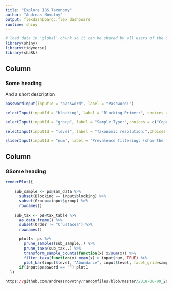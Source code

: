 ```yaml
---
title: "Explore 18S Taxonomy"
author: "Andreas Novotny"
output: flexdashboard::flex_dashboard
runtime: shiny
---
```


```r
# load data in 'global' chunk so it can be shared by all users of the dashboard
library(shiny)
library(tidyverse)
library(shaRk)

```

Column {.sidebar}
-----------------------------------------------------------------------

### Some heading

And a short description

```r
passwordInput(inputId = "password", label = "Password:")

selectInput(inputId = "blocking", label = "Blocking Primer:", choices = c("Without"="Null", "With"="Cop10rc"))

selectInput(inputId = "group", label = "Sample Type:",choices = c("Copepods"="Copepod", "Cladocera/Rotifer"="Cladocera/Rotifer", "Protozooa"="Protozooa", "Water"="Water"))

selectInput(inputId = "level", label = "Taxonomic resolution:",choices = c("Kingdom"="Kingdom", "Supergroup"="Supergroup", "Division"="Division", "Class"="Class", "Order"="Order", "Family"="Family", "Genus"="Genus", "Species"="Species"))

sliderInput(inputId = "num", label = "Prevalence filtering: (show the most important taxa only)", value = 5e-3, min = 0, max =1e-1)
```

Column
-----------------------------------------------------------------------

### GSome heading

```r
renderPlot({
    
    sub_sample <- ps@sam_data %>% 
      subset(Blocking == input$blocking) %>%
      subset(Group==input$group) %>% 
      rownames()
    
    sub_tax <- ps@tax_table %>%
      as.data.frame() %>% 
      subset(Order != "Crustacea") %>% 
      rownames()

      plot1<- ps %>% 
        prune_samples(sub_sample,.) %>% 
        prune_taxa(sub_tax,.) %>% 
        transform_sample_counts(function(x) x/sum(x)) %>%
        filter_taxa(function(x) mean(x) > input$num, TRUE) %>%
        plot_bar(input$level, "Abundance", input$level, facet_grid=sample_Genus~Season)
      if(input$password == "") plot1
  })
```

```r


https://github.com/andreasnovotny/randomfiles/blob/master/2018-08-09_20.28_Ask%C3%B6.jpg
```

